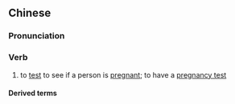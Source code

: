 {{also|验孕}}
==Chinese==
{{zh-forms|s=验孕}}

===Pronunciation===
{{zh-pron
|m=yànyùn
|c=jim6 jan6
|cat=v
}}

===Verb===
{{zh-verb}}

# to [[test]] to see if a person is [[pregnant]]; to have a [[pregnancy test]]

====Derived terms====
{{zh-der|驗孕棒}}